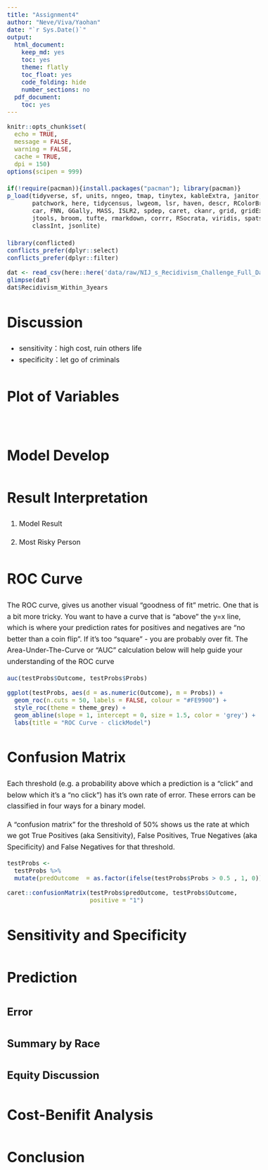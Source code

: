 ```yaml
---
title: "Assignment4"
author: "Neve/Viva/Yaohan"
date: "`r Sys.Date()`"
output: 
  html_document:
    keep_md: yes
    toc: yes
    theme: flatly
    toc_float: yes
    code_folding: hide
    number_sections: no
  pdf_document:
    toc: yes
---
```


```{=html}
<style>
.kable thead tr th, .table thead tr th {
  text-align: left !important;}
table.kable, table.table {
  width: 100% !important;}
  body {
  line-height: 1.6;
  font-size: 16px
}
</style>
```

```r
knitr::opts_chunk$set(
  echo = TRUE,
  message = FALSE,
  warning = FALSE,
  cache = TRUE,
  dpi = 150)
options(scipen = 999)

if(!require(pacman)){install.packages("pacman"); library(pacman)}
p_load(tidyverse, sf, units, nngeo, tmap, tinytex, kableExtra, janitor, classInt,
       patchwork, here, tidycensus, lwgeom, lsr, haven, descr, RColorBrewer, stargazer,
       car, FNN, GGally, MASS, ISLR2, spdep, caret, ckanr, grid, gridExtra, ggcorrplot,
       jtools, broom, tufte, rmarkdown, corrr, RSocrata, viridis, spatstat, raster, knitr,
       classInt, jsonlite)

library(conflicted)
conflicts_prefer(dplyr::select)
conflicts_prefer(dplyr::filter)
```

```r
dat <- read_csv(here::here('data/raw/NIJ_s_Recidivism_Challenge_Full_Dataset_20240418.csv'))
glimpse(dat)
dat$Recidivism_Within_3years

```

# Discussion
- sensitivity：high cost, ruin others life
- specificity：let go of criminals

# Plot of Variables
```r




```

```r




```




# Model Develop

# Result Interpretation
1. Model Result 

2. Most Risky Person

# ROC Curve

The ROC curve, gives us another visual "goodness of fit" metric. One that is a bit more tricky. You want to have a curve that is "above" the y=x line, which is where your prediction rates for positives and negatives are "no better than a coin flip". If it's too "square" - you are probably over fit. The Area-Under-The-Curve or "AUC" calculation below will help guide your understanding of the ROC curve

```r
auc(testProbs$Outcome, testProbs$Probs)
```

```r
ggplot(testProbs, aes(d = as.numeric(Outcome), m = Probs)) +
  geom_roc(n.cuts = 50, labels = FALSE, colour = "#FE9900") +
  style_roc(theme = theme_grey) +
  geom_abline(slope = 1, intercept = 0, size = 1.5, color = 'grey') +
  labs(title = "ROC Curve - clickModel")
```

# Confusion Matrix

Each threshold (e.g. a probability above which a prediction is a "click" and below which it's a "no click") has it's own rate of error. These errors can be classified in four ways for a binary model.

A "confusion matrix" for the threshold of 50% shows us the rate at which we got True Positives (aka Sensitivity), False Positives, True Negatives (aka Specificity) and False Negatives for that threshold.

```r
testProbs <- 
  testProbs %>%
  mutate(predOutcome  = as.factor(ifelse(testProbs$Probs > 0.5 , 1, 0)))
```

```r
caret::confusionMatrix(testProbs$predOutcome, testProbs$Outcome, 
                       positive = "1")
```

# Sensitivity and Specificity

# Prediction

## Error

## Summary by Race

## Equity Discussion

# Cost-Benifit Analysis

# Conclusion




